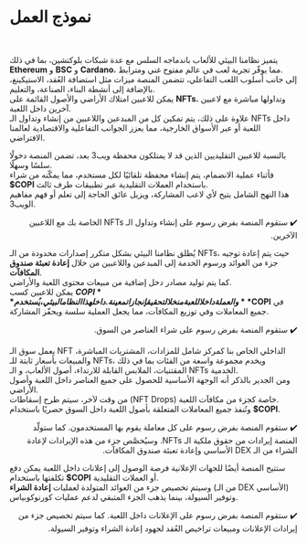 # نموذج العمل

<br />

يتميز نظامنا البيئي للألعاب باندماجه السلس مع عدة شبكات بلوكتشين، بما في ذلك **Ethereum** و **BSC** و **Cardano**، مما يوفّر تجربة لعب في عالم مفتوح غني ومترابط.  
إلى جانب أسلوب اللعب التفاعلي، تتضمن المنصة ميزات مثل استضافة العُقد، الاستيكينغ، بالإضافة إلى أنشطة البناء، الصناعة، والتعليم.  
يمكن للاعبين امتلاك الأراضي والأصول القائمة على **NFTs**، وتداولها مباشرة مع لاعبين آخرين داخل اللعبة.  
علاوة على ذلك، يتم تمكين كل من المبدعين واللاعبين من إنشاء وتداول الـ NFTs داخل اللعبة أو عبر الأسواق الخارجية، مما يعزز الجوانب التفاعلية والاقتصادية لعالمنا الافتراضي.

بالنسبة للاعبين التقليديين الذين قد لا يمتلكون محفظة ويب3 بعد، تضمن المنصة دخولًا سلسًا وسهلًا.  
فأثناء عملية الانضمام، يتم إنشاء محفظة تلقائيًا لكل مستخدم، مما يمكّنه من شراء **$COPI** باستخدام العملات التقليدية عبر تطبيقات طرف ثالث.  
هذا النهج الشامل يتيح لأي لاعب المشاركة، ويزيل عائق الحاجة إلى تعلم أو فهم مفاهيم الويب3.

<div className="note-box" dir="rtl">
  <span className="icon">✔️</span>
  ستقوم المنصة بفرض رسوم على إنشاء وتداول الـ NFTs الخاصة بك مع اللاعبين الآخرين.
</div>

يُطلق نظامنا البيئي بشكل متكرر إصدارات محدودة من الـ NFTs، حيث يتم إعادة توجيه جزء من العوائد ورسوم الخدمة إلى المبدعين واللاعبين من خلال **إعادة تعبئة صندوق المكافآت**.  
كما يتم توليد مصادر دخل إضافية من مبيعات محتوى اللعبة والأراضي.  
يمكن للاعبين كسب **$COPI** والعملة داخل اللعبة من خلال تحقيق إنجازات معينة.  
داخل هذا النظام البيئي، يُستخدم **$COPI** في جميع المعاملات وفي توزيع المكافآت، مما يجعل العملية سلسة ويحفّز المشاركة.

<div className="note-box" dir="rtl">
  <span className="icon">✔️</span>
  ستقوم المنصة بفرض رسوم على شراء العناصر من السوق.
</div>

يعمل سوق الـ NFT الداخلي الخاص بنا كمركز شامل للمزادات، المشتريات المباشرة، والمبيعات بأسعار ثابتة للـ NFTs، ويخدم مجموعة واسعة من الفئات بما في ذلك المقتنيات، الملابس القابلة للارتداء، أصول الألعاب، و الـ NFTs الخدمية.  
ومن الجدير بالذكر أنه الوجهة الأساسية للحصول على جميع العناصر داخل اللعبة وأصول الأراضي.  
من وقت لآخر، سيتم طرح إسقاطات (NFT Drops) خاصة كجزء من مكافآت اللعبة.  
وتُنفذ جميع المعاملات المتعلقة بأصول اللعبة داخل السوق حصريًا باستخدام **$COPI**.

<div className="note-box" dir="rtl">
  <span className="icon">✔️</span>
  ستقوم المنصة بفرض رسوم على كل معاملة يقوم بها المستخدمون.  
  كما ستولّد المنصة إيرادات من حقوق ملكية الـ NFTs.  
  وسيُخصَّص جزء من هذه الإيرادات لإعادة الشراء من الـ DEX الأساسي وإعادة تعبئة صندوق المكافآت.
</div>

ستتيح المنصة أيضًا للجهات الإعلانية فرصة الوصول إلى إعلانات داخل اللعبة يمكن دفع تكلفتها باستخدام **$COPI** أو العملات التقليدية.  
وسيتم تخصيص جزء من العوائد المتولدة لعمليات **إعادة الشراء** (من الـ DEX الأساسي) وتوفير السيولة، بينما يذهب الجزء المتبقي لدعم عمليات كورنوكوبياس.

<div className="note-box" dir="rtl">
  <span className="icon">✔️</span>
  ستقوم المنصة بفرض رسوم على الإعلانات داخل اللعبة.  
  كما سيتم تخصيص جزء من إيرادات الإعلانات ومبيعات تراخيص العُقد لجهود إعادة الشراء وتوفير السيولة.
</div>
